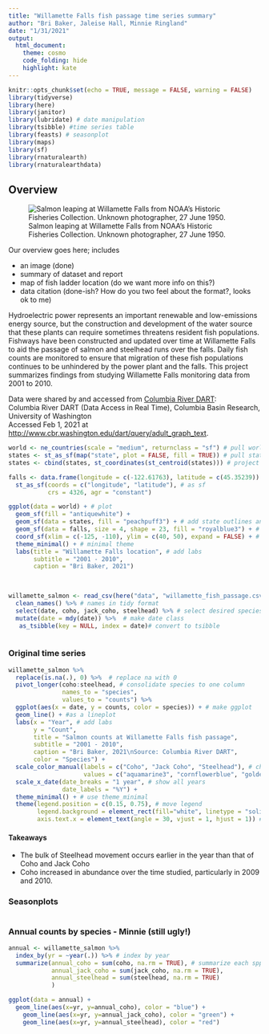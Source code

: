 ```yaml
---
title: "Willamette Falls fish passage time series summary"
author: "Bri Baker, Jaleise Hall, Minnie Ringland"
date: "1/31/2021"
output:
  html_document:
    theme: cosmo
    code_folding: hide
    highlight: kate
---
```


```r
knitr::opts_chunk$set(echo = TRUE, message = FALSE, warning = FALSE)
library(tidyverse)
library(here)
library(janitor)
library(lubridate) # date manipulation
library(tsibble) #time series table
library(feasts) # seasonplot
library(maps)
library(sf)
library(rnaturalearth)
library(rnaturalearthdata)

```

## Overview {.tabset}

![Salmon leaping at Willamette Falls from NOAA's Historic Fisheries Collection. Unknown photographer, 27 June 1950.](https://upload.wikimedia.org/wikipedia/commons/c/cb/Salmon_leaping_at_Willamette_Falls.jpg)



Our overview goes here; includes

- an image (done)  
- summary of dataset and report  
- map of fish ladder location (do we want more info on this?)
- data citation (done-ish? How do you two feel about the format?, looks ok to me)

Hydroelectric power represents an important renewable and low-emissions energy source, but the construction and development of the water source that these plants can require sometimes threatens resident fish populations. Fishways have been constructed and updated over time at Willamette Falls to aid the passage of salmon and steelhead runs over the falls. Daily fish counts are monitored to ensure that migration of these fish populations continues to be unhindered by the power plant and the falls. This project summarizes findings from studying Willamette Falls monitoring data from 2001 to 2010.

Data were shared by and accessed from [Columbia River DART](http://www.cbr.washington.edu/dart/overview):  
Columbia River DART (Data Access in Real Time), Columbia Basin Research, University of Washington  
Accessed Feb 1, 2021 at [http://www.cbr.washington.edu/dart/query/adult_graph_text](http://www.cbr.washington.edu/dart/query/adult_graph_text).


```r
world <- ne_countries(scale = "medium", returnclass = "sf") # pull world data
states <- st_as_sf(map("state", plot = FALSE, fill = TRUE)) # pull state data
states <- cbind(states, st_coordinates(st_centroid(states))) # project

falls <- data.frame(longitude = c(-122.61763), latitude = c(45.35239)) %>% # make point
  st_as_sf(coords = c("longitude", "latitude"), # as sf
           crs = 4326, agr = "constant")

ggplot(data = world) + # plot
  geom_sf(fill = "antiquewhite") +
  geom_sf(data = states, fill = "peachpuff3") + # add state outlines and fill
  geom_sf(data = falls, size = 4, shape = 23, fill = "royalblue3") + # add falls loc
  coord_sf(xlim = c(-125, -110), ylim = c(40, 50), expand = FALSE) + # set bounding
  theme_minimal() + # minimal theme
  labs(title = "Willamette Falls location", # add labs
       subtitle = "2001 - 2010",
       caption = "Bri Baker, 2021")
  
  

```



```r

willamette_salmon <- read_csv(here("data", "willamette_fish_passage.csv")) %>%  # read in data
  clean_names() %>% # names in tidy format
  select(date, coho, jack_coho, steelhead) %>% # select desired species
  mutate(date = mdy(date)) %>%  # make date class
   as_tsibble(key = NULL, index = date)# convert to tsibble



```


### Original time series


```r

willamette_salmon %>%  
  replace(is.na(.), 0) %>%  # replace na with 0
  pivot_longer(coho:steelhead, # consolidate species to one column
               names_to = "species",
               values_to = "counts") %>% 
  ggplot(aes(x = date, y = counts, color = species)) + # make ggplot
  geom_line() + #as a lineplot
  labs(x = "Year", # add labs
       y = "Count",
       title = "Salmon counts at Willamette Falls fish passage",
       subtitle = "2001 - 2010",
       caption = "Bri Baker, 2021\nSource: Columbia River DART",
       color = "Species") +
  scale_color_manual(labels = c("Coho", "Jack Coho", "Steelhead"), # change legend names
                     values = c("aquamarine3", "cornflowerblue", "goldenrod1")) + # change colors
  scale_x_date(date_breaks = "1 year", # show all years
               date_labels = "%Y") +
  theme_minimal() + # use theme_minimal
  theme(legend.position = c(0.15, 0.75), # move legend
        legend.background = element_rect(fill="white", linetype = "solid", color = "whitesmoke"), # format legend
        axis.text.x = element_text(angle = 30, vjust = 1, hjust = 1)) # angle x labels


```


#### Takeaways

* The bulk of Steelhead movement occurs earlier in the year than that of Coho and Jack Coho
* Coho increased in abundance over the time studied, particularly in 2009 and 2010.




### Seasonplots

```r

```



### Annual counts by species - Minnie (still ugly!)

```r

annual <- willamette_salmon %>%
  index_by(yr = ~year(.)) %>% # index by year
  summarize(annual_coho = sum(coho, na.rm = TRUE), # summarize each spp
            annual_jack_coho = sum(jack_coho, na.rm = TRUE),
            annual_steelhead = sum(steelhead, na.rm = TRUE)
            )

ggplot(data = annual) +
  geom_line(aes(x=yr, y=annual_coho), color = "blue") +
    geom_line(aes(x=yr, y=annual_jack_coho), color = "green") +
    geom_line(aes(x=yr, y=annual_steelhead), color = "red")
  


```

